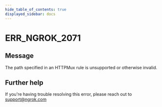 ```yaml
---
hide_table_of_contents: true
displayed_sidebar: docs
---
```



# ERR_NGROK_2071

## Message

The path specified in an HTTPMux rule is unsupported or otherwise invalid.

<ErrorDetails error="err_ngrok_2071" />

## Further help

If you're having trouble resolving this error, please reach out to [support@ngrok.com](mailto:support@ngrok.com?subject=Help%20with%20ERR_NGROK_2071)
